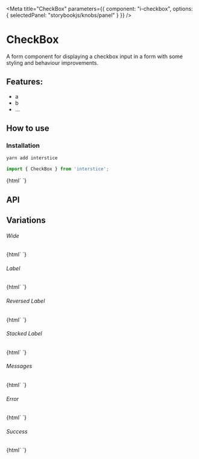 

<Meta
  title="CheckBox"
  parameters={{
    component: "i-checkbox",
    options: { selectedPanel: "storybookjs/knobs/panel" }
  }}
/>

# CheckBox

A form component for displaying a checkbox input in a form with some styling and behaviour improvements.

## Features:

- a
- b
- ...

## How to use

### Installation

```bash
yarn add interstice
```

```js
import { CheckBox } from 'interstice';
```

<Preview withToolbar>
  <Story name="Simple">
    {html`
      <i-checkbox id="simple"></i-checkbox>
    `}
  </Story>
</Preview>

## API

<Props of="i-checkbox" />

## Variations

###### Wide

<Story name="Wide">
  {html`
    <i-checkbox id="wide" wide></i-checkbox>
  `}
</Story>

###### Label

<Story name="Label">
  {html`
    <i-checkbox id="label" label="Name"></i-checkbox>
  `}
</Story>

###### Reversed Label

<Story name="Reversed Label">
  {html`
    <i-checkbox id="label" label="Name" reversed></i-checkbox>
  `}
</Story>

###### Stacked Label

<Story name="Stacked Label">
  {html`
    <i-checkbox id="stacked-label" label="Name" .inline=${false}></i-checkbox>
  `}
</Story>


###### Messages

<Story name="Messages">
  {html`
    <i-checkbox id="messages" label="Name" .messages=${['This is a message']}></i-checkbox>
  `}
</Story>

###### Error

<Story name="Error">
  {html`
    <i-checkbox id="error" label="Name" status="error" .checked=${true}></i-checkbox>
  `}
</Story>

###### Success

<Story name="Success">
  {html`
    <i-checkbox id="success" label="Name" status="success" .checked=${true}></i-checkbox>
  `}
</Story>
